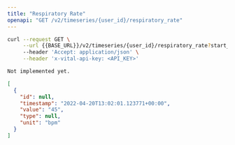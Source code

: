 ```yaml
---
title: "Respiratory Rate"
openapi: "GET /v2/timeseries/{user_id}/respiratory_rate"
---
```


<RequestExample>

```bash Bash
curl --request GET \
     --url {{BASE_URL}}/v2/timeseries/{user_id}/respiratory_rate?start_date={{START_DATE}}&end_date={{END_DATE}} \
     --header 'Accept: application/json' \
     --header 'x-vital-api-key: <API_KEY>'
```

```python Python
Not implemented yet.
```

</RequestExample>

<ResponseExample>

```json Example
[
  {
    "id": null,
    "timestamp": "2022-04-20T13:02:01.123771+00:00",
    "value": "45",
    "type": null,
    "unit": "bpm"
  }
]
```

</ResponseExample>
